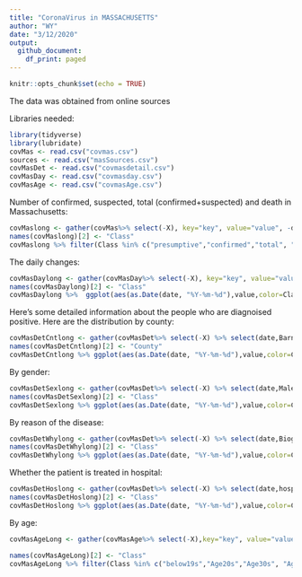 ```yaml
---
title: "CoronaVirus in MASSACHUSETTS"
author: "WY"
date: "3/12/2020"
output:
  github_document:
    df_print: paged
---
```


```r
knitr::opts_chunk$set(echo = TRUE)
```


The data was obtained from online sources

Libraries needed:
```r
library(tidyverse)
library(lubridate)
covMas <- read.csv("covmas.csv")
sources <- read.csv("masSources.csv")
covMasDet <- read.csv("covmasdetail.csv")
covMasDay <- read.csv("covmasday.csv")
covMasAge <- read.csv("covmasAge.csv")
```

Number of confirmed, suspected, total (confirmed+suspected) and death in Massachusetts:


```r
covMaslong <- gather(covMas%>% select(-X), key="key", value="value", -date)
names(covMaslong)[2] <- "Class"
covMaslong %>% filter(Class %in% c("presumptive","confirmed","total", "death"))%>% ggplot(aes(as.Date(date, "%Y-%m-%d"),value,color=Class,shape=Class))+geom_line(size=1)+geom_point(size=3)+ylab("numbers of people")+xlab("")+theme(axis.text.x = element_text(angle = 60, hjust = 1))
```

The daily changes:
```r
covMasDaylong <- gather(covMasDay%>% select(-X), key="key", value="value", -date)
names(covMasDaylong)[2] <- "Class"
covMasDaylong %>%  ggplot(aes(as.Date(date, "%Y-%m-%d"),value,color=Class,shape=Class))+geom_line(size=1)+geom_point(size=3)+ylab("numbers of people")+xlab("")+theme(axis.text.x = element_text(angle = 60, hjust = 1))
```

Here's some detailed information about the people who are diagnoised positive. Here are the distribution by county:

```r
covMasDetCntlong <- gather(covMasDet%>% select(-X) %>% select(date,Barnstable,Berkshire,Bristol,Franklin,Essex,Hampden,Hampshire,Middlesex,Norfolk,DukesNantucket,Plymouth,Suffolk,Worcester,CntUnknown), key="key", value="value", -date)
names(covMasDetCntlong)[2] <- "County"
covMasDetCntlong %>% ggplot(aes(as.Date(date, "%Y-%m-%d"),value,color=County))+geom_line(size=1)+geom_point(size=3)+ylab("numbers of people")+xlab("")+theme(axis.text.x = element_text(angle = 60, hjust = 1))
```

By gender:

```r
covMasDetSexlong <- gather(covMasDet%>% select(-X) %>% select(date,Male,Female,sexUnknown), key="key", value="value", -date)
names(covMasDetSexlong)[2] <- "Class"
covMasDetSexlong %>% ggplot(aes(as.Date(date, "%Y-%m-%d"),value,color=Class,shape=Class))+geom_line(size=1)+geom_point(size=3)+ylab("numbers of people")+xlab("")+theme(axis.text.x = element_text(angle = 60, hjust = 1))
```

By reason of the disease:

```r
covMasDetWhylong <- gather(covMasDet%>% select(-X) %>% select(date,Biogen,Travel,LocalTransmission,UnkownReason), key="key", value="value", -date)
names(covMasDetWhylong)[2] <- "Class"
covMasDetWhylong %>% ggplot(aes(as.Date(date, "%Y-%m-%d"),value,color=Class,shape=Class))+geom_line(size=1)+geom_point(size=3)+ylab("numbers of people")+xlab("")+theme(axis.text.x = element_text(angle = 60, hjust = 1))
```

Whether the patient is treated in hospital:


```r
covMasDetHoslong <- gather(covMasDet%>% select(-X) %>% select(date,hospitalized,notHospitalized,Hosunknown), key="key", value="value", -date)
names(covMasDetHoslong)[2] <- "Class"
covMasDetHoslong %>% ggplot(aes(as.Date(date, "%Y-%m-%d"),value,color=Class,shape=Class))+geom_line(size=1)+geom_point(size=3)+ylab("numbers of people")+xlab("")+theme(axis.text.x = element_text(angle = 60, hjust = 1))
```

By age:

```r
covMasAgeLong <- gather(covMasAge%>% select(-X),key="key", value="value", -date)

names(covMasAgeLong)[2] <- "Class"
covMasAgeLong %>% filter(Class %in% c("below19s","Age20s","Age30s", "Age40s", "Age50s", "Age60s", "above70", "ageUnknown"))%>% ggplot(aes(as.Date(date, "%Y-%m-%d"), value,color=Class))+geom_line(size=1)+geom_point(size=3)+xlab("")+ ylab("Number of people infected CovID-19")
```